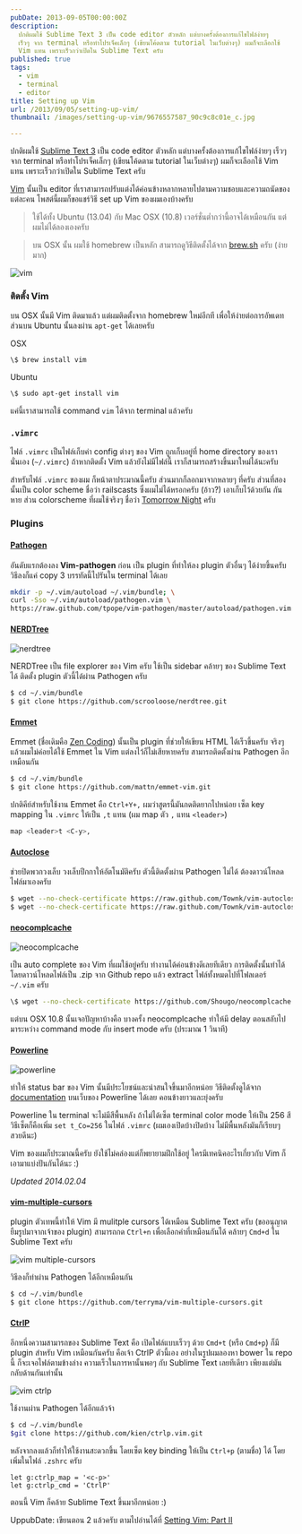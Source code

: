```yaml
---
pubDate: 2013-09-05T00:00:00Z
description:
  ปกติผมใช้ Sublime Text 3 เป็น code editor ตัวหลัก แต่บางครั้งต้องการแก้ไขไฟล์ง่ายๆ
  เร็วๆ จาก terminal หรือทำโปรเจ็คเล็กๆ (เขียนโค้ดตาม tutorial ในเว็บต่างๆ) ผมก็จะเลือกใช้
  Vim แทน เพราะเร็วกว่าเปิดใน Sublime Text ครับ
published: true
tags:
  - vim
  - terminal
  - editor
title: Setting up Vim
url: /2013/09/05/setting-up-vim/
thumbnail: /images/setting-up-vim/9676557587_90c9c8c01e_c.jpg

---
```


ปกติผมใช้ [Sublime Text 3](https://armno.in.th/2013/07/08/setting-up-sublime-text-3/) เป็น code editor ตัวหลัก แต่บางครั้งต้องการแก้ไขไฟล์ง่ายๆ เร็วๆ จาก terminal หรือทำโปรเจ็คเล็กๆ (เขียนโค้ดตาม tutorial ในเว็บต่างๆ) ผมก็จะเลือกใช้ Vim แทน เพราะเร็วกว่าเปิดใน Sublime Text ครับ

[Vim](https://www.vim.org/) นั้นเป็น editor ที่เราสามารถปรับแต่งได้ค่อนข้างหลากหลายไปตามความชอบและความถนัดของแต่ละคน โพสต์นี้ผมก็ขอแชร์วิธี set up Vim ของผมเองบ้างครับ

<blockquote><p>ใช้ได้ทั้ง Ubuntu (13.04) กับ Mac OSX (10.8) เวอร์ชั่นต่ำกว่านี้อาจได้เหมือนกัน แต่ผมไม่ได้ลองเองครับ</p></blockquote>

<blockquote><p>บน OSX นั้น ผมใช้ homebrew เป็นหลัก สามารถดูวิธีติดตั้งได้จาก <a href="https://brew.sh">brew.sh</a> ครับ (ง่ายมาก)</p></blockquote>

![vim](/images/setting-up-vim/9679791742_e1cae8d157_c.jpg)

### ติดตั้ง Vim

บน OSX นั้นมี Vim ติดมาแล้ว แต่ผมติดตั้งจาก homebrew ใหม่อีกที เพื่อให้ง่ายต่อการอัพเดท ส่วนบน Ubuntu นั้นลงผ่าน `apt-get` ได้เลยครับ

OSX

```sh
\$ brew install vim
```

Ubuntu

```sh
\$ sudo apt-get install vim
```

แค่นี้เราสามารถใช้ command `vim` ได้จาก terminal แล้วครับ

### `.vimrc`

ไฟล์ `.vimrc` เป็นไฟล์เก็บค่า config ต่างๆ ของ Vim ถูกเก็บอยู่ที่ home directory ของเรานั่นเอง (`~/.vimrc`) ถ้าหากติดตั้ง Vim แล้วยังไม่มีไฟล์นี้ เราก็สามารถสร้างขึ้นมาใหม่ได้นะครับ

สำหรับไฟล์ `.vimrc` ของผม ก็หน้าตาประมาณนี้ครับ ส่วนมากก็ลอกมาจากหลายๆ ที่ครับ ส่วนที่สองนั้นเป็น color scheme ชื่อว่า railscasts ซึ่งผมไม่ได้หรอกครับ (อ้าว?) เอาเก็บไว้ด้วยกัน กันหาย ส่วน colorscheme ที่ผมใช้จริงๆ ชื่อว่า [Tomorrow Night](https://github.com/chriskempson/tomorrow-theme) ครับ

### Plugins

#### [Pathogen](https://github.com/tpope/vim-pathogen)

อันดับแรกต้องลง **Vim-pathogen** ก่อน เป็น plugin ที่ทำให้ลง plugin ตัวอื่นๆ ได้ง่ายขึ้นครับ วิธีลงก็แค่ copy 3 บรรทัดนี้ไปรันใน terminal ได้เลย

```sh
mkdir -p ~/.vim/autoload ~/.vim/bundle; \
curl -Sso ~/.vim/autoload/pathogen.vim \
https://raw.github.com/tpope/vim-pathogen/master/autoload/pathogen.vim
```

#### [NERDTree](https://github.com/scrooloose/nerdtree)

![nerdtree](/images/setting-up-vim/9679791406_60985bce2e_o.png)

NERDTree เป็น file explorer ของ Vim ครับ ใช้เป็น sidebar คล้ายๆ ของ Sublime Text ได้ ติดตั้ง plugin ตัวนี้ได้ผ่าน Pathogen ครับ

```sh
$ cd ~/.vim/bundle
$ git clone https://github.com/scrooloose/nerdtree.git
```

#### [Emmet](https://mattn.github.io/emmet-vim/)

Emmet (ชื่อเดิมคือ [Zen Coding](https://armno.in.th/2012/11/06/emmet-zen-coding-replacement/)) นั้นเป็น plugin ที่ช่วยให้เขียน HTML ได้เร็วขึ้นครับ จริงๆ แล้วผมไม่ค่อยได้ใช้ Emmet ใน Vim แต่ลงไว้ก็ไม่เสียหายครับ สามารถติดตั้งผ่าน Pathogen อีกเหมือนกัน

```sh
$ cd ~/.vim/bundle
$ git clone https://github.com/mattn/emmet-vim.git
```

ปกติคีย์สำหรับใช้งาน Emmet คือ `Ctrl+Y+,` ผมว่าสูตรนี้มันกดติดยากไปหน่อย เซ็ต key mapping ใน `.vimrc` ให้เป็น `,t` แทน (ผม map ตัว `,` แทน `<leader>`)

```sh
map <leader>t <C-y>,
```

#### [Autoclose](https://github.com/Townk/vim-autoclose)

ช่วยปิดพวกวงเล็บ วงเล็บปีกกาให้อัตโนมัติครับ ตัวนี้ติดตั้งผ่าน Pathogen ไม่ได้ ต้องดาวน์โหลดไฟล์มาเองครับ

```sh
$ wget --no-check-certificate https://raw.github.com/Townk/vim-autoclose/master/plugin/AutoClose.vim -O ~/.vim/plugin/AutoClose.vim
$ wget --no-check-certificate https://raw.github.com/Townk/vim-autoclose/master/doc/AutoClose.txt -O ~/.vim/doc/AutoClose.txt
```

#### [neocomplcache](https://github.com/Shougo/neocomplcache.vim)

![neocomplcache](/images/setting-up-vim/9679852438_c0db1272a3_o.png)

เป็น auto complete ของ Vim ที่ผมใช้อยู่ครับ ทำงานได้ค่อนข้างดีเลยทีเดียว การติดตั้งนั้นทำได้โดยดาวน์โหลดไฟล์เป็น .zip จาก Github repo แล้ว extract ไฟล์ทั้งหมดไปที่โฟลเดอร์ `~/.vim` ครับ

```sh
\$ wget --no-check-certificate https://github.com/Shougo/neocomplcache.vim/archive/master.zip -O - | unzip ~/.vim/
```

แต่บน OSX 10.8 นั้นเจอปัญหาบ้างคือ บางครั้ง neocomplcache ทำให้มี delay ตอนสลับไปมาระหว่าง command mode กับ insert mode ครับ (ประมาณ 1 วินาที)

#### [Powerline](https://github.com/Lokaltog/powerline)

![powerline](/images/setting-up-vim/9676557587_90c9c8c01e_c.jpg)

ทำให้ status bar ของ Vim นั้นมีประโยชน์และน่าสนใจขึ้นมาอีกหน่อย วิธีติดตั้งดูได้จาก [documentation](https://powerline.readthedocs.org/en/latest/overview.html#installation) บนเว็บของ Powerline ได้เลย คอนข้างยาวและยุ่งครับ

Powerline ใน terminal จะไม่มีสีพื้นหลัง ถ้าไม่ได้เซ็ต terminal color mode ให้เป็น 256 สี วิธีเซ็ตก็คือเพิ่ม `set t_Co=256` ในไฟล์ `.vimrc` (ผมเองเปิดบ้างปิดบ้าง ไม่มีพื้นหลังมันก็เรียบๆ สวยดีนะ)

Vim ของผมก็ประมาณนี้ครับ ยังใช้ไม่คล่องแต่ก็พยายามฝึกใช้อยู่ ใครมีเทคนิคอะไรเกี่ยวกับ Vim ก็เอามาแบ่งปันกันได้นะ :)

_Updated 2014.02.04_

#### [vim-multiple-cursors](https://github.com/terryma/vim-multiple-cursors)

plugin ตัวเทพนี้ทำให้ Vim มี mulitple cursors ได้เหมือน Sublime Text ครับ (ขออนุญาตยืมรูปมาจากเจ้าของ plugin) สามารถกด `Ctrl+n` เพื่อเลือกคำที่เหมือนกันได้ คล้ายๆ `Cmd+d` ใน Sublime Text ครับ

![vim multiple-cursors](https://raw.github.com/terryma/vim-multiple-cursors/master/assets/example1.gif)

วิธีลงก็ทำผ่าน Pathogen ได้อีกเหมือนกัน

```sh
$ cd ~/.vim/bundle
$ git clone https://github.com/terryma/vim-multiple-cursors.git
```

#### [CtrlP](https://github.com/kien/ctrlp.vim)

อีกหนึ่งความสามารถของ Sublime Text คือ เปิดไฟล์แบบเร็วๆ ด้วย `Cmd+t` (หรือ `Cmd+p`) ก็มี plugin สำหรับ Vim เหมือนกันครับ คือเจ้า CtrlP ตัวนี้เอง อย่างในรูปผมลองหา bower ใน repo นี้ ก็จะเจอไฟล์ตามข้างล่าง ความเร็วในการหานั้นพอๆ กับ Sublime Text เลยทีเดียว เพียงแต่มันกลับด้านกันเท่านั้น

![vim ctrlp](/images/setting-up-vim/12290596375_dc2ae27dd8_c.jpg)

ใช้งานผ่าน Pathogen ได้อีกแล้วจ้า

```sh
$ cd ~/.vim/bundle
$git clone https://github.com/kien/ctrlp.vim.git
```

หลังจากลงแล้วก็ทำให้ใช้งานสะดวกขึ้น โดยเซ็ต key binding ให้เป็น `Ctrl+p` (ตามชื่อ) ได้ โดยเพิ่มในไฟล์ `.zshrc` ครับ

```vim
let g:ctrlp_map = '<c-p>'
let g:ctrlp_cmd = 'CtrlP'
```

ตอนนี้ Vim ก็คล้าย Sublime Text ขึ้นมาอีกหน่อย :)

UppubDate: เขียนตอน 2 แล้วครับ ตามไปอ่านได้ที่ [Setting Vim: Part II](https://armno.in.th/2015/02/26/setting-up-vim-part-2/)

